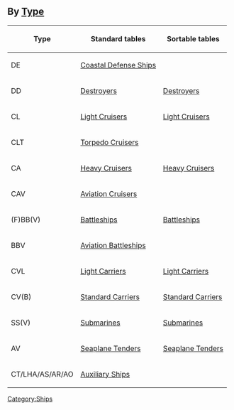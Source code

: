 {{:Partials/Ship Stats}}
==By [[Ship#type|Type]]==
{|class="article-table"
!Type!!Standard tables!!Sortable tables
|-
|DE||[[DE|Coastal Defense Ships]]||
|-
|DD||[[DD|Destroyers]]||[[DD/Sortable|Destroyers]]
|-
|CL||[[CL|Light Cruisers]]||[[CL/Sortable|Light Cruisers]]
|-
|CLT||[[CLT|Torpedo Cruisers]]||
|-
|CA||[[CA|Heavy Cruisers]]||[[CA/Sortable|Heavy Cruisers]]
|-
|CAV||[[CAV|Aviation Cruisers]]||
|-
|(F)BB(V)||[[BB|Battleships]]||[[BB/Sortable|Battleships]]
|-
|BBV||[[BBV|Aviation Battleships]]||
|-
|CVL||[[CVL|Light Carriers]]||[[CVL/Sortable|Light Carriers]]
|-
|CV(B)||[[CV|Standard Carriers]]||[[CV/Sortable|Standard Carriers]]
|-
|SS(V)||[[SS|Submarines]]||[[SS/Sortable|Submarines]]
|-
|AV||[[AV|Seaplane Tenders]]||[[AV/Sortable|Seaplane Tenders]]
|-
|CT/LHA/AS/AR/AO||[[Auxiliary Ships]]||
|}
{{Shiplist}}
[[Category:Ships]]